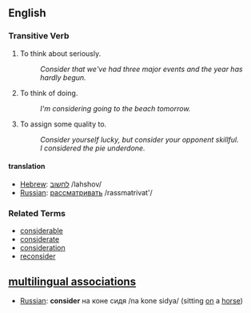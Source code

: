 ==English==

===Transitive Verb===
# To think about seriously.
#: ''Consider that we've had three major events and the year has hardly begun.''
# To think of doing.
#: ''I'm considering going to the beach tomorrow.''
# To assign some quality to.
#: ''Consider yourself lucky, but consider your opponent skillful.''
#: ''I considered the pie underdone.''

====translation====
*[[Hebrew]]: [[:he:לחשוב|לחשוב]] /lahshov/
*[[Russian]]: [[:ru:рассматривать|рассматривать]] /rassmatrivat'/

===Related Terms===
*[[considerable]]
*[[considerate]]
*[[consideration]]
*[[reconsider]]

==[[multilingual associations]]==
*[[Russian]]: '''consider''' на коне сидя /na kone sidya/ (sitting [[on]] a [[horse]])